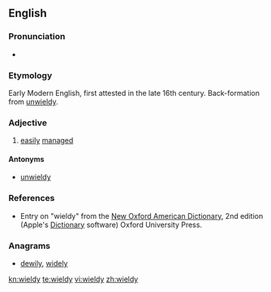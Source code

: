 ==English==

===Pronunciation===
* {{a|RP}} {{IPA|[ˈwɪəldɪ]}}

===Etymology===
Early Modern English, first attested in the late 16th century. Back-formation from [[unwieldy]].

===Adjective===
{{en-adj|wield|ier}}

# [[easily]] [[manage]]d

====Antonyms====
* [[unwieldy]]

===References===
* Entry on "wieldy" from the [[w:New Oxford American Dictionary|New Oxford American Dictionary]], 2nd edition (Apple's [[w:Dictionary (software)|Dictionary]] software) Oxford University Press.

===Anagrams===
* [[dewily#English|dewily]], [[widely#English|widely]]

[[kn:wieldy]]
[[te:wieldy]]
[[vi:wieldy]]
[[zh:wieldy]]